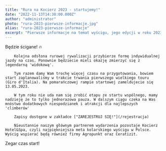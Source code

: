 ```yaml
---
title: "Rura na Kocierz 2023 - startujemy!"
date: "2022-11-13T14:30:00.000Z"
author: "administrator"
photo: "rura-2023-pierwsze-informacje.jpg"
alias: "rura-2023-pierwsze-informacje"
excerpt: "Pierwsze informacje na temat wyścigu, jego edycji w roku 2023"
---
```


Będzie ścigane! 🔥

        Kolejna odsłona rurowej rywalizacji przybierze formę indywidualnej jazdy na czas. Ponownie będziecie mieli okazję zmierzyć się z legendarną 'widokową'.

        Tym razem damy Wam trochę więcej czasu na przygotowania, bowiem start zaplanowaliśmy w trakcie trwania pierwszego wielkiego touru (Giro d'Italia). Na pomarańczowej rampie startowej zameldujecie się 13.05.2023.

        W tym roku nie uda nam się zrobić etapu ze startu wspólnego, mamy nadzieję że to tylko jednorazowa pauza. W dalszym ciągu czeka na Was mnóstwo dodatkowych niespodzianek i atrakcji dla najlepszych 'climberów'

        Zapisy dostępne w zakładce ["ZAREJESTRUJ SIĘ!"](/rejestracja)

        Nieustannie naszym głównym partnerem wydarzenia pozostaje Kocierz Hotel&Spa, czyli najpiękniejsza meta kolarskiego wyścigu w Polsce. Wyścig wspierać będą również firmy Agropunkt oraz Ceratizit. 

Zegar czas start!